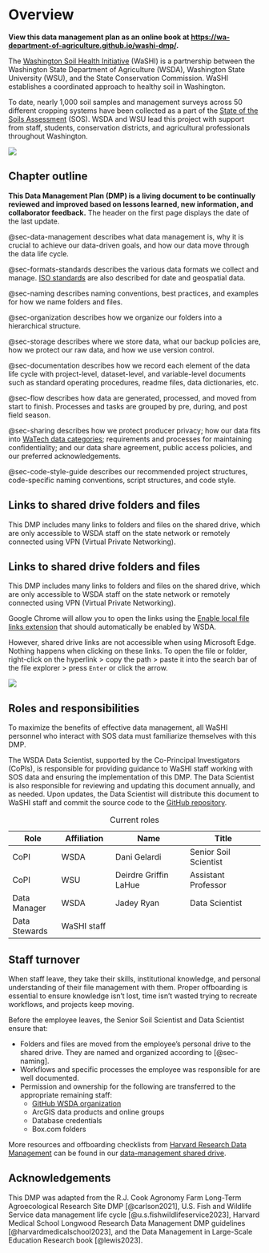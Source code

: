 # Overview {.unnumbered}

::: {.content-visible when-format="docx"}
**View this data management plan as an online book at [https://wa-department-of-agriculture.github.io/washi-dmp/](https://wa-department-of-agriculture.github.io/washi-dmp/).**
:::

The [Washington Soil Health Initiative](https://washingtonsoilhealthinitiative.com/) (WaSHI) is a partnership between the Washington State Department of Agriculture (WSDA), Washington State University (WSU), and the State Conservation Commission. WaSHI establishes a coordinated approach to healthy soil in Washington.

To date, nearly 1,000 soil samples and management surveys across 50 different cropping systems have been collected as a part of the [State of the Soils Assessment](https://washingtonsoilhealthinitiative.com/state-of-the-soils/) (SOS). WSDA and WSU lead this project with support from staff, students, conservation districts, and agricultural professionals throughout Washington.

![](images/sos-goals.png){fig-alt="State of the Soils Assessment goals: 1. Assess baseline soil health. 2. Understand how climate, crop type, and management impact soil health. 3. Develop cost-effective ways for producers to assess their own soil. 4. Develop crop-specific decision-support tools."}

## Chapter outline

**This Data Management Plan (DMP) is a living document to be continually reviewed and improved based on lessons learned, new information, and collaborator feedback.** The header on the first page displays the date of the last update.

@sec-data-management describes what data management is, why it is crucial to achieve our data-driven goals, and how our data move through the data life cycle.

@sec-formats-standards describes the various data formats we collect and manage. [ISO standards](https://www.iso.org/standards.html) are also described for date and geospatial data.

@sec-naming describes naming conventions, best practices, and examples for how we name folders and files.

@sec-organization describes how we organize our folders into a hierarchical structure.

@sec-storage describes where we store data, what our backup policies are, how we protect our raw data, and how we use version control.

@sec-documentation describes how we record each element of the data life cycle with project-level, dataset-level, and variable-level documents such as standard operating procedures, readme files, data dictionaries, etc.

@sec-flow describes how data are generated, processed, and moved from start to finish. Processes and tasks are grouped by pre, during, and post field season.

@sec-sharing describes how we protect producer privacy; how our data fits into [WaTech data categories](https://watech.wa.gov/Categorizing-Data-State-Agency); requirements and processes for maintaining confidentiality; and our data share agreement, public access policies, and our preferred acknowledgements.

@sec-code-style-guide describes our recommended project structures, code-specific naming conventions, script structures, and code style.


::: {.content-visible when-format="docx"}
::: callout-important
## Links to shared drive folders and files

This DMP includes many links to folders and files on the shared drive, which are only accessible to WSDA staff on the state network or remotely connected using VPN (Virtual Private Networking).  
:::
:::

::: {.content-visible when-format="html"}
::: {.callout-important collapse="false"}
## Links to shared drive folders and files

This DMP includes many links to folders and files on the shared drive, which are only accessible to WSDA staff on the state network or remotely connected using VPN (Virtual Private Networking).  

Google Chrome will allow you to open the links using the [Enable local file links extension](chrome://extensions/?id=nikfmfgobenbhmocjaaboihbeocackld) that should automatically be enabled by WSDA.

However, shared drive links are not accessible when using Microsoft Edge. Nothing happens when clicking on these links. To open the file or folder, right-click on the hyperlink \> copy the path \> paste it into the search bar of the file explorer \> press `Enter` or click the arrow.

![](images/paste-file-path.png){fig-alt="Screenshots of DMP outlining the process of right-clicking a hyperlink to a shared drive folder, copying the link, and then pasting it into the file explorer, and clicking enter."}
:::
:::

## Roles and responsibilities

To maximize the benefits of effective data management, all WaSHI personnel who interact with SOS data must familiarize themselves with this DMP.

The WSDA Data Scientist, supported by the Co-Principal Investigators (CoPIs), is responsible for providing guidance to WaSHI staff working with SOS data and ensuring the implementation of this DMP. The Data Scientist is also responsible for reviewing and updating this document annually, and as needed. Upon updates, the Data Scientist will distribute this document to WaSHI staff and commit the source code to the [GitHub repository](https://github.com/WA-Department-of-Agriculture/washi-dmp).

| Role          | Affiliation     | Name                  | Title                 |
|---------------|-----------------|-----------------------|-----------------------|
| CoPI          | WSDA            | Dani Gelardi          | Senior Soil Scientist |
| CoPI          | WSU             | Deirdre Griffin LaHue | Assistant Professor   |
| Data Manager  | WSDA            | Jadey Ryan            | Data Scientist        |
| Data Stewards | WaSHI staff     |                       |                       |

: Current roles

## Staff turnover

When staff leave, they take their skills, institutional knowledge, and personal understanding of their file management with them. Proper offboarding is essential to ensure knowledge isn't lost, time isn't wasted trying to recreate workflows, and projects keep moving.

Before the employee leaves, the Senior Soil Scientist and Data Scientist ensure that:

-   Folders and files are moved from the employee's personal drive to the shared drive. They are named and organized according to [@sec-naming].
-   Workflows and specific processes the employee was responsible for are well documented.
-   Permission and ownership for the following are transferred to the appropriate remaining staff:
    -   [GitHub WSDA organization](https://github.com/WA-Department-of-Agriculture)
    -   ArcGIS data products and online groups
    -   Database credentials
    -   Box.com folders

More resources and offboarding checklists from [Harvard Research Data Management](https://datamanagement.hms.harvard.edu/about/where-start/rdm-offboarding-checklist) can be found in our [data-management shared drive](Y:/NRAS/soil-health-initiative/state-of-the-soils/data-management/resources/staff-turnover).

## Acknowledgements

This DMP was adapted from the R.J. Cook Agronomy Farm Long-Term Agroecological Research Site DMP [@carlson2021], U.S. Fish and Wildlife Service data management life cycle [@u.s.fishwildlifeservice2023], Harvard Medical School Longwood Research Data Management DMP guidelines [@harvardmedicalschool2023], and the Data Management in Large-Scale Education Research book [@lewis2023].

